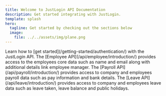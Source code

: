 ```yaml
---
title: Welcome to JustLogin API Documentation
description: Get started integrating with JustLogin.
template: splash
hero:
  tagline: Get started by checking out the sections below
  image:
    file: ../../assets/img/plane.png
---
```



<CardGrid>
  <Card title="Start Here" icon="rocket">
    Learn how to [get started](/getting-started/authentication/) with the JustLogin API.
  </Card>
  <Card title="Employee API" icon="document">
    The [Employee API](/api/employee/introduction/) provides access to the employees core data such as name and email along with additional details link employee manager.
  </Card>
  <Card title="Payroll API" icon="document">
    The [Payroll API](/api/payroll/introduction/) provides access to company and employees payroll data such as pay information and bank details.
  </Card>
  <Card title="Leave API" icon="document">
    The [Leave API](/api/leave/introduction/) provides access to company and employees leave data such as leave taken, leave balance and public holidays.
  </Card>
</CardGrid>
